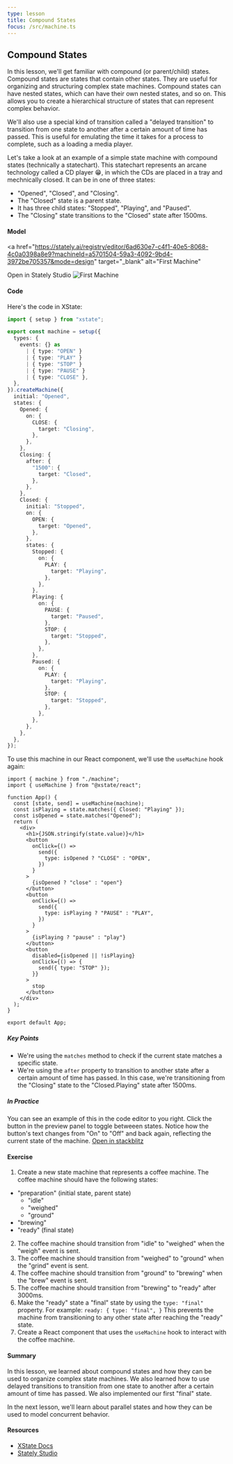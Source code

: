 ```yaml
---
type: lesson
title: Compound States
focus: /src/machine.ts
---
```


## Compound States

In this lesson, we'll get familiar with compound (or parent/child) states. Compound states are states that contain other states. They are useful for organizing and structuring complex state machines. Compound states can have nested states, which can have their own nested states, and so on. This allows you to create a hierarchical structure of states that can represent complex behavior.

We'll also use a special kind of transition called a "delayed transition" to transition from one state to another after a certain amount of time has passed. This is useful for emulating the time it takes for a process to complete, such as a loading a media player.

Let's take a look at an example of a simple state machine with compound states (technically a statechart). This statechart represents an arcane technology called a CD player 😁, in which the CDs are placed in a tray and mechnically closed. It can be in one of three states:

- "Opened", "Closed", and "Closing".
- The "Closed" state is a parent state.
- It has three child states: "Stopped", "Playing", and "Paused".
- The "Closing" state transitions to the "Closed" state after 1500ms.

#### Model

<a
  href="https://stately.ai/registry/editor/6ad630e7-c4f1-40e5-8068-4c0a0398a8e9?machineId=a5701504-59a3-4092-9bd4-3972be705357&mode=design"
  target="_blank"
  alt="First Machine"
>
  Open in Stately Studio
</a>
<img src="/first-machine.png" alt="First Machine" />

#### Code

Here's the code in XState:

```ts
import { setup } from "xstate";

export const machine = setup({
  types: {
    events: {} as
      | { type: "OPEN" }
      | { type: "PLAY" }
      | { type: "STOP" }
      | { type: "PAUSE" }
      | { type: "CLOSE" },
  },
}).createMachine({
  initial: "Opened",
  states: {
    Opened: {
      on: {
        CLOSE: {
          target: "Closing",
        },
      },
    },
    Closing: {
      after: {
        "1500": {
          target: "Closed",
        },
      },
    },
    Closed: {
      initial: "Stopped",
      on: {
        OPEN: {
          target: "Opened",
        },
      },
      states: {
        Stopped: {
          on: {
            PLAY: {
              target: "Playing",
            },
          },
        },
        Playing: {
          on: {
            PAUSE: {
              target: "Paused",
            },
            STOP: {
              target: "Stopped",
            },
          },
        },
        Paused: {
          on: {
            PLAY: {
              target: "Playing",
            },
            STOP: {
              target: "Stopped",
            },
          },
        },
      },
    },
  },
});
```

To use this machine in our React component, we'll use the `useMachine` hook again:

```tsx
import { machine } from "./machine";
import { useMachine } from "@xstate/react";

function App() {
  const [state, send] = useMachine(machine);
  const isPlaying = state.matches({ Closed: "Playing" });
  const isOpened = state.matches("Opened");
  return (
    <div>
      <h1>{JSON.stringify(state.value)}</h1>
      <button
        onClick={() =>
          send({
            type: isOpened ? "CLOSE" : "OPEN",
          })
        }
      >
        {isOpened ? "close" : "open"}
      </button>
      <button
        onClick={() =>
          send({
            type: isPlaying ? "PAUSE" : "PLAY",
          })
        }
      >
        {isPlaying ? "pause" : "play"}
      </button>
      <button
        disabled={isOpened || !isPlaying}
        onClick={() => {
          send({ type: "STOP" });
        }}
      >
        stop
      </button>
    </div>
  );
}

export default App;
```

##### Key Points

- We're using the `matches` method to check if the current state matches a specific state.
- We're using the `after` property to transition to another state after a certain amount of time has passed. In this case, we're transitioning from the "Closing" state to the "Closed.Playing" state after 1500ms.

##### In Practice

You can see an example of this in the code editor to you right. Click the button in the preview panel to toggle betweeen states. Notice how the button's text changes from "On" to "Off" and back again, reflecting the current state of the machine. [Open in stackblitz](https://stackblitz.com/edit/vitejs-vite-bzhhga?file=src%2Fmachine.ts)

#### Exercise

1. Create a new state machine that represents a coffee machine. The coffee machine should have the following states:

- "preparation" (initial state, parent state)
  - "idle"
  - "weighed"
  - "ground"
- "brewing"
- "ready" (final state)

2. The coffee machine should transition from "idle" to "weighed" when the "weigh" event is sent.
3. The coffee machine should transition from "weighed" to "ground" when the "grind" event is sent.
4. The coffee machine should transition from "ground" to "brewing" when the "brew" event is sent.
5. The coffee machine should transition from "brewing" to "ready" after 3000ms.
6. Make the "ready" state a "final" state by using the `type: "final"` property. For example:
   `ready: {
  type: "final",
}`
   This prevents the machine from transitioning to any other state after reaching the "ready" state.
7. Create a React component that uses the `useMachine` hook to interact with the coffee machine.

#### Summary

In this lesson, we learned about compound states and how they can be used to organize complex state machines. We also learned how to use delayed transitions to transition from one state to another after a certain amount of time has passed. We also implemented our first "final" state.

In the next lesson, we'll learn about parallel states and how they can be used to model concurrent behavior.

#### Resources

- [XState Docs](https://stately.ai/docs/xstate)
- [Stately Studio](https://stately.ai/registry/editor/6ad630e7-c4f1-40e5-8068-4c0a0398a8e9?machineId=a5701504-59a3-4092-9bd4-3972be705357&mode=design)
